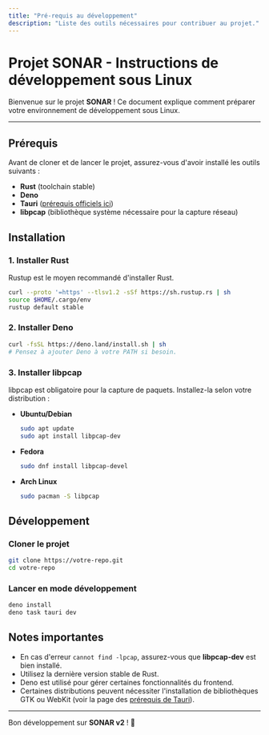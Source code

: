 ```yaml
---
title: "Pré-requis au développement"
description: "Liste des outils nécessaires pour contribuer au projet."
---
```


# Projet SONAR - Instructions de développement sous Linux

Bienvenue sur le projet **SONAR** ! Ce document explique comment préparer votre environnement de développement sous Linux.

---

## Prérequis

Avant de cloner et de lancer le projet, assurez-vous d'avoir installé les outils suivants :

- **Rust** (toolchain stable)
- **Deno**
- **Tauri** ([prérequis officiels ici](https://v2.tauri.app/fr/start/prerequisites/))
- **libpcap** (bibliothèque système nécessaire pour la capture réseau)


## Installation

### 1. Installer Rust

Rustup est le moyen recommandé d'installer Rust.

```bash
curl --proto '=https' --tlsv1.2 -sSf https://sh.rustup.rs | sh
source $HOME/.cargo/env
rustup default stable
```

### 2. Installer Deno

```bash
curl -fsSL https://deno.land/install.sh | sh
# Pensez à ajouter Deno à votre PATH si besoin.
```

### 3. Installer libpcap

libpcap est obligatoire pour la capture de paquets. Installez-la selon votre distribution :

- **Ubuntu/Debian**
  ```bash
  sudo apt update
  sudo apt install libpcap-dev
  ```

- **Fedora**
  ```bash
  sudo dnf install libpcap-devel
  ```

- **Arch Linux**
  ```bash
  sudo pacman -S libpcap
  ```


## Développement

### Cloner le projet

```bash
git clone https://votre-repo.git
cd votre-repo
```

### Lancer en mode développement

```bash
deno install 
deno task tauri dev
```

## Notes importantes

- En cas d'erreur `cannot find -lpcap`, assurez-vous que **libpcap-dev** est bien installé.
- Utilisez la dernière version stable de Rust.
- Deno est utilisé pour gérer certaines fonctionnalités du frontend.
- Certaines distributions peuvent nécessiter l'installation de bibliothèques GTK ou WebKit (voir la page des [prérequis de Tauri](https://v2.tauri.app/fr/start/prerequisites/)).

---

Bon développement sur **SONAR v2** ! 🚀

